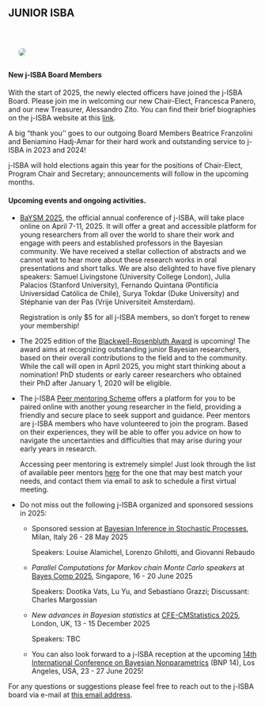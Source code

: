::: {.section_bulletin}
# JUNIOR ISBA {#sec-jisba}
[Matteo Giordano](mailto:jisba.section@gmail.com){style="color:white; text-align: center;"}
:::

::: {.column-margin}
![](images/matteogiord.png){style="float:center;vertical-align:middle;
margin:10px 20px;border-radius: 10px;max-width: 100%;"}
:::


:::{.justify}
#### New j-ISBA Board Members

With the start of 2025, the newly elected officers have joined the j-ISBA Board. Please join me in welcoming our new Chair-Elect, Francesca Panero, and our new Treasurer, Alessandro Zito. You can find their brief biographies on the j-ISBA website at this [link](https://j-isba.github.io/officers.html). 

A big "thank you'' goes to our outgoing Board Members Beatrice Franzolini and Beniamino Hadj-Amar for their hard work and outstanding service to j-ISBA in 2023 and 2024!

j-ISBA will hold elections again this year for the positions of Chair-Elect, Program Chair and Secretary; announcements will follow in the upcoming months.

#### Upcoming events and ongoing activities.

- [BaYSM 2025](https://baysm2025.github.io), the official annual conference of j-ISBA, will take place online on April 7-11, 2025. It will offer a great and accessible platform for young researchers from all over the world to share their work and engage with peers and established professors in the Bayesian community. We have received a stellar collection of abstracts and we cannot wait to hear more about these research works in oral presentations and short talks. We are also delighted to have five plenary speakers: Samuel Livingstone (University College London), Julia Palacios (Stanford University), Fernando Quintana (Pontificia Universidad Católica de Chile), Surya Tokdar (Duke University) and Stéphanie van der Pas (Vrije Universiteit Amsterdam).

  Registration is only $5 for all j-ISBA members, so don’t forget to renew your membership!

- The 2025 edition of the [Blackwell-Rosenbluth Award](https://j-isba.github.io/blackwell-rosenbluth.html) is upcoming! The award aims at recognizing outstanding junior Bayesian researchers, based on their overall contributions to the field and
to the community. While the call will open in April 2025, you might start thinking about a
nomination! PhD students or early career researchers who obtained their PhD after January 1, 2020 will be eligible. 

- The j-ISBA [Peer mentoring Scheme](https://j-isba.github.io/peer-mentoring.html) offers a platform for you to be paired online with another young researcher in the field, providing a friendly and secure place to seek support and guidance. Peer mentors are j-ISBA members who have volunteered to join the program. Based on their experiences, they will be able to offer you advice on how to navigate the uncertainties and difficulties that may arise during your early years in research.

  Accessing peer mentoring is extremely simple! Just look through the list of available peer mentors [here](https://j-isba.github.io/peer-mentoring.html) for the one that may best match your needs, and contact them via email to ask to schedule a first virtual meeting.

- Do not miss out the following j-ISBA organized and sponsored sessions in 2025:

  - Sponsored session at [Bayesian Inference in Stochastic Processes](https://bisp14.imati.cnr.it/inv_talks.php?sub_code=jisba), Milan, Italy 26 - 28 May 2025	

     Speakers: Louise Alamichel, Lorenzo Ghilotti, and Giovanni Rebaudo

  - _Parallel Computations for Markov chain Monte Carlo speakers_ at [Bayes Comp 2025](https://bayescomp2025.sg), Singapore, 16 - 20 June 2025

    Speakers: Dootika Vats, Lu Yu, and Sebastiano Grazzi; Discussant: Charles Margossian

  - _New advances in Bayesian statistics_ at [CFE-CMStatistics 2025](https://www.cmstatistics.org/CFECMStatistics2025/), London, UK, 13 - 15 December 2025

     Speakers: TBC


  - You can also look forward to a j-ISBA reception at the upcoming [14th International Conference on Bayesian Nonparametrics](https://bnp14.org) (BNP 14), Los Angeles, USA, 23 - 27 June 2025!

For any questions or suggestions please feel free to reach out to the j-ISBA board via e-mail at [this email address](mailto:jisba.section@gmail.com).
:::

 